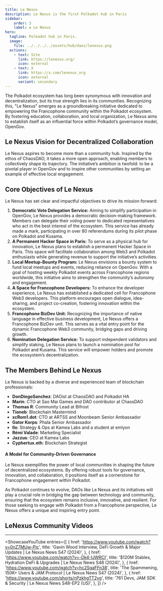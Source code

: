 ```yaml
---
title: Le Nexus
description: Le Nexus is the first Polkadot hub in Paris
sidebar:
    order: 3
    label: ✪ Le Nexus
hero:
  tagline: Polkadot hub in Paris.
  image: 
    file: ../../../../assets/hub/daos/lenexus.png
  actions:
    - text: Site
      link: https://lenexus.org/
      icon: external
    - text: X
      link: https://x.com/lenexus_org
      icon: external
      variant: secondary
---
```



The Polkadot ecosystem has long been synonymous with innovation and decentralization, but its true strength lies in its communities. Recognizing this, "Le Nexus" emerges as a groundbreaking initiative dedicated to empowering the Francophone community within the Polkadot ecosystem. By fostering education, collaboration, and local organization, Le Nexus aims to establish itself as an influential force within Polkadot’s governance model, OpenGov.

## Le Nexus Vision for Decentralized Collaboration
Le Nexus aspires to become more than a community hub. Inspired by the ethos of ChaosDAO, it takes a more open approach, enabling members to collectively shape its trajectory. The initiative’s ambition is twofold: to be a pivotal player in OpenGov and to inspire other communities by setting an example of effective local engagement.

## Core Objectives of Le Nexus
Le Nexus has set clear and impactful objectives to drive its mission forward:
1. **Democratic Vote Delegation Service:** Aiming to simplify participation in OpenGov, Le Nexus provides a democratic decision-making framework. Members can delegate their voting power to dedicated representatives who act in the best interest of the ecosystem. This service has already made a mark, participating in over 80 referendums during its pilot phase on Polkadot and Kusama.
2. **A Permanent Hacker Space in Paris:** To serve as a physical hub for innovation, Le Nexus plans to establish a permanent Hacker Space in Paris. This space will facilitate collaboration among Web3 and Polkadot enthusiasts while generating revenue to support the initiative’s activities.
3. **Local Meetup-Bounty Program:** Le Nexus envisions a bounty system to fund local meetups and events, reducing reliance on OpenGov. With a goal of hosting weekly Polkadot events across Francophone regions worldwide, this initiative aims to strengthen the community’s autonomy and engagement.
4. **A Space for Francophone Developers:** To enhance the developer experience, Le Nexus has established a dedicated cell for Francophone Web3 developers. This platform encourages open dialogue, idea-sharing, and project co-creation, fostering innovation within the ecosystem.
5. **Francophone BizDev Unit:** Recognizing the importance of native language in effective business development, Le Nexus offers a Francophone BizDev unit. This serves as a vital entry point for the dynamic Francophone Web3 community, bridging gaps and driving growth.
6. **Nomination Delegation Service:** To support independent validators and simplify staking, Le Nexus plans to launch a nomination pool for Polkadot and Kusama. This service will empower holders and promote the ecosystem’s decentralization.

## The Members Behind Le Nexus
Le Nexus is backed by a diverse and experienced team of blockchain professionals:
- **DonDiegoSanchez**: DAOist at ChaosDAO and Polkadot HA  
- **Marin**: CTO at Sao Mai Games and DAO contributor at ChaosDAO  
- **Thomas R**: Community Lead at Bifrost  
- **Tioneb**: Blockchain Mastermind  
- **xcRom1.dot**: CTO at ARTSS and Moonbeam Senior Ambassador  
- **Gator Korps**: Phala Senior Ambassador  
- **Ilo**: Strategy & Ops at Kamea Labs and a student at emlyon  
- **Rémi Valade**: Marketing Specialist  
- **Jazzus**: CEO at Kamea Labs  
- **Cyphertux.eth**: Blockchain Strategist  

#### A Model for Community-Driven Governance
Le Nexus exemplifies the power of local communities in shaping the future of decentralized ecosystems. By offering robust tools for governance, innovation, and collaboration, it positions itself as a cornerstone for Francophone engagement within Polkadot.

As Polkadot continues to evolve, DAOs like Le Nexus and its initiatives will play a crucial role in bridging the gap between technology and community, ensuring that the ecosystem remains inclusive, innovative, and resilient. For those seeking to engage with Polkadot from a Francophone perspective, Le Nexus offers a unique and inspiring entry point.

## LeNexus Community Videos
------------
<ShowcaseYouTube
  entries={[
      {
      href: 'https://www.youtube.com/watch?v=0nZ7MUw-Pjc',
      title: 'Gavin Wood Interview, DeFi Growth & Major Updates | Le Nexus News S47 (2024)',
          },
              {
      href: 'https://www.youtube.com/watch?v=-Dk4-IJWRCI',
      title: '$120M Stables, Hydration DeFi & Upgrades | Le Nexus News S48 (2024)',
          },
                {
      href: 'https://www.youtube.com/watch?v=hc2SgaFFn38',
      title: 'The Spammening, 150K+ Users & JAM Protocol | Le Nexus News S47 (2024)',
          },
              {
      href: 'https://www.youtube.com/shorts/nPzkhgTT2yg',
      title: '761 Devs, JAM SDK & Security | Le Nexus News S48-EP2 (US)',
          },
  ]} />